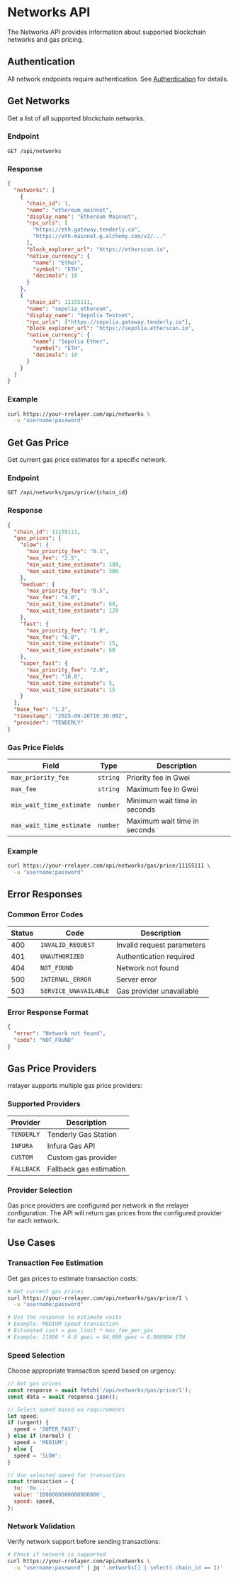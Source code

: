 # Networks API

The Networks API provides information about supported blockchain networks and gas pricing.

## Authentication

All network endpoints require authentication. See [Authentication](/integration/api/authentication) for details.

## Get Networks

Get a list of all supported blockchain networks.

### Endpoint

```
GET /api/networks
```

### Response

```json
{
  "networks": [
    {
      "chain_id": 1,
      "name": "ethereum_mainnet",
      "display_name": "Ethereum Mainnet",
      "rpc_urls": [
        "https://eth.gateway.tenderly.co",
        "https://eth-mainnet.g.alchemy.com/v2/..."
      ],
      "block_explorer_url": "https://etherscan.io",
      "native_currency": {
        "name": "Ether",
        "symbol": "ETH",
        "decimals": 18
      }
    },
    {
      "chain_id": 11155111,
      "name": "sepolia_ethereum",
      "display_name": "Sepolia Testnet",
      "rpc_urls": ["https://sepolia.gateway.tenderly.co"],
      "block_explorer_url": "https://sepolia.etherscan.io",
      "native_currency": {
        "name": "Sepolia Ether",
        "symbol": "ETH",
        "decimals": 18
      }
    }
  ]
}
```

### Example

```bash
curl https://your-rrelayer.com/api/networks \
  -u "username:password"
```

## Get Gas Price

Get current gas price estimates for a specific network.

### Endpoint

```
GET /api/networks/gas/price/{chain_id}
```

### Response

```json
{
  "chain_id": 11155111,
  "gas_prices": {
    "slow": {
      "max_priority_fee": "0.1",
      "max_fee": "2.5",
      "min_wait_time_estimate": 180,
      "max_wait_time_estimate": 300
    },
    "medium": {
      "max_priority_fee": "0.5",
      "max_fee": "4.0",
      "min_wait_time_estimate": 60,
      "max_wait_time_estimate": 120
    },
    "fast": {
      "max_priority_fee": "1.0",
      "max_fee": "6.0",
      "min_wait_time_estimate": 15,
      "max_wait_time_estimate": 60
    },
    "super_fast": {
      "max_priority_fee": "2.0",
      "max_fee": "10.0",
      "min_wait_time_estimate": 5,
      "max_wait_time_estimate": 15
    }
  },
  "base_fee": "1.2",
  "timestamp": "2025-09-26T10:30:00Z",
  "provider": "TENDERLY"
}
```

### Gas Price Fields

| Field                    | Type     | Description                  |
| ------------------------ | -------- | ---------------------------- |
| `max_priority_fee`       | `string` | Priority fee in Gwei         |
| `max_fee`                | `string` | Maximum fee in Gwei          |
| `min_wait_time_estimate` | `number` | Minimum wait time in seconds |
| `max_wait_time_estimate` | `number` | Maximum wait time in seconds |

### Example

```bash
curl https://your-rrelayer.com/api/networks/gas/price/11155111 \
  -u "username:password"
```

## Error Responses

### Common Error Codes

| Status | Code                  | Description                |
| ------ | --------------------- | -------------------------- |
| 400    | `INVALID_REQUEST`     | Invalid request parameters |
| 401    | `UNAUTHORIZED`        | Authentication required    |
| 404    | `NOT_FOUND`           | Network not found          |
| 500    | `INTERNAL_ERROR`      | Server error               |
| 503    | `SERVICE_UNAVAILABLE` | Gas provider unavailable   |

### Error Response Format

```json
{
  "error": "Network not found",
  "code": "NOT_FOUND"
}
```

## Gas Price Providers

rrelayer supports multiple gas price providers:

### Supported Providers

| Provider   | Description             |
| ---------- | ----------------------- |
| `TENDERLY` | Tenderly Gas Station    |
| `INFURA`   | Infura Gas API          |
| `CUSTOM`   | Custom gas provider     |
| `FALLBACK` | Fallback gas estimation |

### Provider Selection

Gas price providers are configured per network in the rrelayer configuration. The API will return gas prices from the configured provider for each network.

## Use Cases

### Transaction Fee Estimation

Get gas prices to estimate transaction costs:

```bash
# Get current gas prices
curl https://your-rrelayer.com/api/networks/gas/price/1 \
  -u "username:password"

# Use the response to estimate costs
# Example: MEDIUM speed transaction
# Estimated cost = gas_limit * max_fee_per_gas
# Example: 21000 * 4.0 gwei = 84,000 gwei = 0.000084 ETH
```

### Speed Selection

Choose appropriate transaction speed based on urgency:

```javascript
// Get gas prices
const response = await fetch('/api/networks/gas/price/1');
const data = await response.json();

// Select speed based on requirements
let speed;
if (urgent) {
  speed = 'SUPER_FAST';
} else if (normal) {
  speed = 'MEDIUM';
} else {
  speed = 'SLOW';
}

// Use selected speed for transaction
const transaction = {
  to: '0x...',
  value: '1000000000000000000',
  speed: speed,
};
```

### Network Validation

Verify network support before sending transactions:

```bash
# Check if network is supported
curl https://your-rrelayer.com/api/networks \
  -u "username:password" | jq '.networks[] | select(.chain_id == 1)'
```

